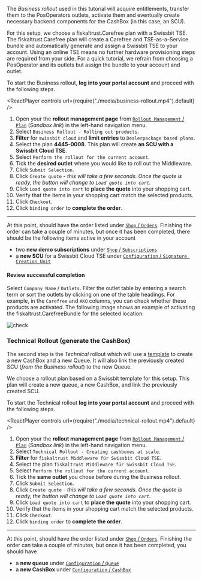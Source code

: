
The *Business rollout* used in this tutorial will acquire entitlements, transfer them to the PosOperators outlets, activate them and eventually create necessary backend components for the CashBox (in this case, an SCU). 

For this setup, we choose a fiskaltrust.Carefree plan with a Swissbit TSE. The fiskaltrust.Carefree plan will create a Carefree and TSE-as-a-Service bundle and automatically generate and assign a Swissbit TSE to your account. Using an online TSE means no further hardware provisioning steps are required from your side. For a quick tutorial, we refrain from choosing a PosOperator and its outlets but assign the bundle to your account and outlet. 

To start the Business rollout, **log into your portal account** and proceed with the following steps.


<ReactPlayer controls url={require("./media/business-rollout.mp4").default} /><br />

1. Open your the **rollout management page** from [`Rollout Management` / `Plan`](https://portal-sandbox.fiskaltrust.de/RolloutManagement/Plan) (*Sandbox link*) in the left-hand navigation menu.
2. Select `Business Rollout - Rolling out products`.
3. **Filter** for `swissbit cloud` and **limit entries** to `Dealerpackage based plans`.
4. Select the plan **4445-0008**. This plan will create **an SCU with a Swissbit Cloud TSE**.
5. Select `Perform the rollout for the current account`.
6. Tick the **desired outlet** where you would like to roll out the Middleware.
7. Click `Submit Selection`.
8. Click `Create quote` - *this will take a few seconds. Once the quote is ready, the button will change to `Load quote into cart`.*
9. Click `Load quote into cart` to **place the quote** into your shopping cart.
10. Verify that the items in your shopping cart match the selected products.
11. Click `Checkout`.
12. Click `binding order` to **complete the order**.

-----

At this point, should have the order listed under [`Shop` / `Orders`](https://portal-sandbox.fiskaltrust.de/Shop/Orders). Finishing the order can take a couple of minutes, but once it has been completed, there should be the following items active in your account

* two **new demo subscriptions** under [`Shop` / `Subscriptions`](https://portal-sandbox.fiskaltrust.de/Shop/Subscriptions)
* a **new SCU** for a Swissbit Cloud TSE under [`Configuration` / `Signature Creation Unit`](https://portal-sandbox.fiskaltrust.de/SignatureCreationUnitDE)

#### Review successful completion

Select `Company Name` / `Outlets`.
Filter the outlet table by entering a search term or sort the outlets by clicking on one of the table headings.
For example, in the `Carefree` and `AKO` columns, you can check whether these products are activated.
The following image shows an example of activating the fiskaltrust.CarefreeBundle for the selected location:

![check](./media/portal-posoperator-check.png)  
  
### Technical Rollout (generate the CashBox)

The second step is the *Technical* rollout which will use a [template](../technical-operations/rollout-automation/templates.md) to create a new CashBox and a new Queue. It will also link the previously created SCU (*from the Business rollout*) to the new Queue.

We choose a rollout plan based on a Swissbit template for this setup. This plan will create a new queue, a new CashBox, and link the previously created SCU.

To start the Technical rollout **log into your portal account** and proceed with the following steps.

<ReactPlayer controls url={require("./media/technical-rollout.mp4").default} /><br />

1. Open your the **rollout management page** from [`Rollout Management` / `Plan`](https://portal-sandbox.fiskaltrust.de/RolloutManagement/Plan) (*Sandbox link*) in the left-hand navigation menu.
2. Select `Technical Rollout - Creating cashboxes at scale`.
3. **Filter** for `fiskaltrust Middleware für Swissbit Cloud TSE`.
4. Select the plan `fiskaltrust Middleware für Swissbit Cloud TSE`.
5. Select `Perform the rollout for the current account`.
6. Tick the **same outlet** you chose before during the Business rollout.
7. Click `Submit Selection`.
8. Click `Create quote` - *this will take a few seconds. Once the quote is ready, the button will change to `Load quote into cart`.*
9. Click `Load quote into cart` to **place the quote** into your shopping cart.
10. Verify that the items in your shopping cart match the selected products.
11. Click `Checkout`.
12. Click `binding order` to **complete the order**.

-----

At this point, should have the order listed under [`Shop` / `Orders`](https://portal-sandbox.fiskaltrust.de/Shop/Orders). Finishing the order can take a couple of minutes, but once it has been completed, you should have

* a **new queue** under [`Configuration` / `Queue`](https://portal-sandbox.fiskaltrust.de/Queue)
* a **new CashBox** under [`Configuration` / `CashBox`](https://portal-sandbox.fiskaltrust.de/CashBox)